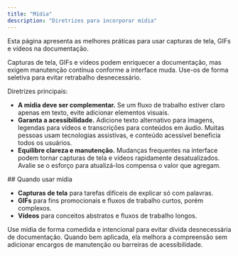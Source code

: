 ```yaml
---
title: "Mídia"
description: "Diretrizes para incorporar mídia"
---
```


<Tip>
  Esta página apresenta as melhores práticas para usar capturas de tela, GIFs e vídeos na documentação.
</Tip>

Capturas de tela, GIFs e vídeos podem enriquecer a documentação, mas exigem manutenção contínua conforme a interface muda. Use-os de forma seletiva para evitar retrabalho desnecessário.

Diretrizes principais:

- **A mídia deve ser complementar.** Se um fluxo de trabalho estiver claro apenas em texto, evite adicionar elementos visuais.
- **Garanta a acessibilidade.** Adicione texto alternativo para imagens, legendas para vídeos e transcrições para conteúdos em áudio. Muitas pessoas usam tecnologias assistivas, e conteúdo acessível beneficia todos os usuários.
- **Equilibre clareza e manutenção.** Mudanças frequentes na interface podem tornar capturas de tela e vídeos rapidamente desatualizados. Avalie se o esforço para atualizá-los compensa o valor que agregam.

<div id="when-to-use-media">
  ## Quando usar mídia
</div>

* **Capturas de tela** para tarefas difíceis de explicar só com palavras.
* **GIFs** para fins promocionais e fluxos de trabalho curtos, porém complexos.
* **Vídeos** para conceitos abstratos e fluxos de trabalho longos.

Use mídia de forma comedida e intencional para evitar dívida desnecessária de documentação. Quando bem aplicada, ela melhora a compreensão sem adicionar encargos de manutenção ou barreiras de acessibilidade.